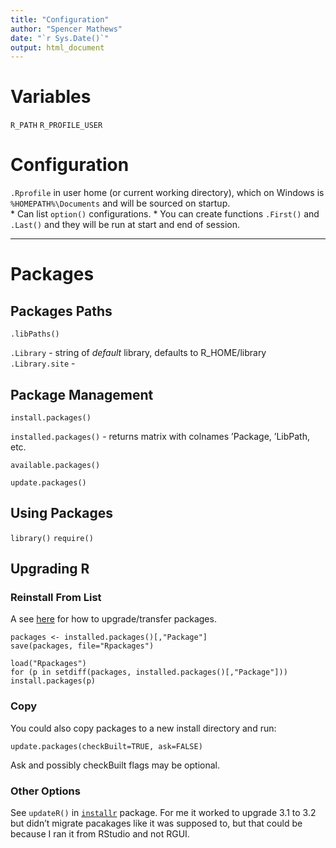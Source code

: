 ```yaml
---
title: "Configuration"
author: "Spencer Mathews"
date: "`r Sys.Date()`"
output: html_document
---
```





# Variables

`R_PATH`
`R_PROFILE_USER`







# Configuration


`.Rprofile` in user home (or current working directory), which on Windows is `%HOMEPATH%\Documents` and will be sourced on startup.  
* Can list `option()` configurations.
* You can create functions `.First()` and `.Last()` and they will be run at start and end of session.


---

# Packages




## Packages Paths

`.libPaths()`

`.Library` - string of _default_ library, defaults to R_HOME/library
`.Library.site` - 


## Package Management

`install.packages()`

`installed.packages()` - returns matrix with colnames 'Package, 'LibPath, etc.

`available.packages()`

`update.packages()`


## Using Packages

`library()`
`require()`


## Upgrading R

### Reinstall From List
A see [here](https://stackoverflow.com/questions/1401904/painless-way-to-install-a-new-version-of-r-on-windows) for how to upgrade/transfer packages.

```
packages <- installed.packages()[,"Package"]
save(packages, file="Rpackages")
```

```
load("Rpackages")
for (p in setdiff(packages, installed.packages()[,"Package"]))  install.packages(p)
```

### Copy
You could also copy packages to a new install directory and run:
```
update.packages(checkBuilt=TRUE, ask=FALSE)
```
Ask and possibly checkBuilt flags may be optional.

### Other Options
See `updateR()` in [`installr`](https://github.com/talgalili/installr/) package.  For me it worked to upgrade 3.1 to 3.2 but didn't migrate pacakages like it was supposed to, but that could be because I ran it from RStudio and not RGUI.

